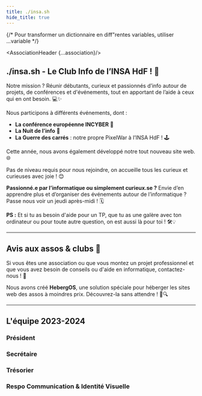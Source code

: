---
title: ./insa.sh
hide_title: true
---






{/* Pour transformer un dictionnaire en diff"rentes variables, utiliser ...variable */}

<AssociationHeader {...association}/>

## ./insa.sh - Le Club Info de l’INSA HdF ! 🎉

Notre mission ? Réunir débutants, curieux et passionnés d’info autour de projets, de conférences et d'événements, tout en apportant de l’aide à ceux qui en ont besoin. 💻✨

Nous participons à différents événements, dont :
- **La conférence européenne INCYBER** 🔐
- **La Nuit de l’info** 🌙
- **La Guerre des carrés** : notre propre PixelWar à l’INSA HdF ! 🕹️

Cette année, nous avons également développé notre tout nouveau site web. 🌐

Pas de niveau requis pour nous rejoindre, on accueille tous les curieux et curieuses avec joie ! 😊

**Passionné.e par l’informatique ou simplement curieux.se ?** Envie d’en apprendre plus et d’organiser des événements autour de l’informatique ? Passe nous voir un jeudi après-midi ! 🗓️

**PS :** Et si tu as besoin d'aide pour un TP, que tu as une galère avec ton ordinateur ou pour toute autre question, on est aussi là pour toi ! 🛠️💡

---
## Avis aux assos & clubs 📣

Si vous êtes une association ou que vous montez un projet professionnel et que vous avez besoin de conseils ou d'aide en informatique, contactez-nous ! 📧

Nous avons créé **HebergOS**, une solution spéciale pour héberger les sites web des assos à moindres prix. Découvrez-la sans attendre ! 💼🔍


---

## L'équipe 2023-2024

### Président

<ContactCard first_name="Sylvain" last_name="Sausse" role="Président" />


### Secrétaire

<ContactCard first_name="Axel" last_name="Lenroué" role="Secrétaire" />

### Trésorier

<ContactCard first_name="Rémi" last_name="Caulier" role="Trésorier" />

### Respo Communication & Identité Visuelle

<ContactCard first_name="Louison" last_name="Bednarowicz" role="Respo Comm & Identité visuelle" />
